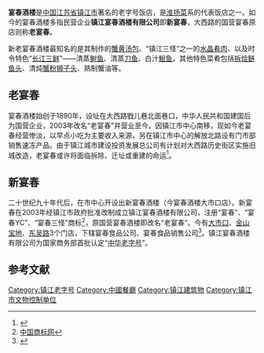 
'''宴春酒楼'''是[[中国|中国]][[江苏省|江苏省]][[镇江市|镇江市]]著名的老字号饭店，是[[淮扬菜|淮扬菜]]系的代表饭店之一。如今的宴春酒楼多指民营企业'''镇江宴春酒楼有限公司'''即'''新宴春'''，大西路的国营宴春原店则称'''老宴春'''。

新老宴春酒楼最知名的是其制作的[[蟹黄汤包|蟹黄汤包]]、“镇江三怪”之一的[[水晶肴肉|水晶肴肉]]、以及时令特色“[[长江三鲜|长江三鲜]]”——清蒸[[鲥鱼|鲥鱼]]、清蒸[[刀鱼|刀鱼]]、白汁[[鮰鱼|鮰鱼]]。其他特色菜肴包括[[拆烩鲢鱼头|拆烩鲢鱼头]]、清炖[[蟹粉狮子头|蟹粉狮子头]]、熟制蟹油等。

== 老宴春 ==
宴春酒楼始创于1890年，设址在大西路戥儿巷北面巷口，中华人民共和国建国后为国营企业，2003年改名“老宴春”并营业至今。因镇江市中心南移，现如今老宴春经营惨淡，以早点小吃为主要收入来源，另在镇江市中心的解放北路设有门市部销售速冻产品。由于镇江城市建设投资发展总公司有计划对大西路历史街区实施旧城改造，老宴春或许将面临拆除、迁址或重建的命运<ref>{{Cite web |url=http://roll.sohu.com/20120628/n346717677.shtml |title=镇江“老宴春”的春天在哪里 |access-date=2013-08-24 |archive-date=2019-05-20 |archive-url=https://web.archive.org/web/20190520203759/http://roll.sohu.com/20120628/n346717677.shtml }}</ref>。

== 新宴春 ==
二十世纪九十年代后，在市中心开设出新宴春酒楼（今宴春酒楼大市口店）。新宴春在2003年经镇江市政府批准改制成立镇江宴春酒楼有限公司，注册“宴春”、“宴春YC”、“宴春三怪”商标<ref>[http://sbcx.saic.gov.cn/trade/servlet?Search=TI_Reg&SelectContent=%C9%CC%B1%EA%C3%FB%B3%C6%CA%C7%A3%BA%D1%E7%B4%BA;%D1%A1%D4%F1%B5%C4%CA%C7:%C7%B0%B0%FC%BA%AC&RegNO=&IntCls=&TradName=%D1%E7%B4%BA&selectTN=0&PeoNameCH=&selectCHPN=0&PeoNameENG=&selectENGPN=0 中国商标网]{{Dead link|date=2018年5月 |bot=InternetArchiveBot |fix-attempted=no }}</ref>，原国营宴春酒楼即改名“老宴春”。今有[[大市口|大市口]]、[[金山宝地|金山宝地]]、[[东吴路|东吴路]]3个门店，下辖宴春食品公司、宴春食品销售公司<ref>{{Cite web |url=http://www.yanchun.cn/docc/profile.htm |title=镇江宴春酒楼有限公司简介 |access-date=2008-01-30 |archive-date=2008-03-27 |archive-url=https://web.archive.org/web/20080327035841/http://www.yanchun.cn/docc/profile.htm |dead-url=no }}</ref>。镇江宴春酒楼有限公司为国家商务部首批认定“[[中华老字号|中华老字号]]”。

==参考文献==
<div class="references-small">
<references />
</div>

[[Category:镇江老字号|Category:镇江老字号]]
[[Category:中國餐廳|Category:中國餐廳]]
[[Category:镇江建筑物|Category:镇江建筑物]]
[[Category:镇江市文物控制单位|Category:镇江市文物控制单位]]